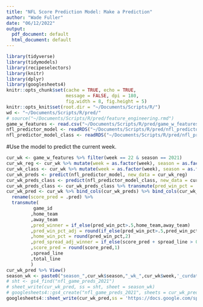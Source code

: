 ```yaml
---
title: "NFL Score Prediction Model: Make a Prediction"
author: "Wade Fuller"
date: "06/12/2022"
output:
  pdf_document: default
  html_document: default
---
```


```r
library(tidyverse)
library(tidymodels)
library(recipeselectors)
library(knitr)
library(dplyr)
library(googlesheets4)
knitr::opts_chunk$set(cache = TRUE, echo = TRUE,
                      message = FALSE, dpi = 180,
                      fig.width = 8, fig.height = 5)
knitr::opts_knit$set(root.dir = "~/Documents/Scripts/R/")
wd <- "~/Documents/Scripts/R/pred/"
# source("~/Documents/Scripts/R/pred/feature_engineering.rmd")
game_w_features <- read.csv("~/Documents/Scripts/R/pred/game_w_features.csv")
nfl_predictor_model <- readRDS("~/Documents/Scripts/R/pred/nfl_predictor_model.rds")
nfl_predictor_model_class <- readRDS("~/Documents/Scripts/R/pred/nfl_predictor_model_class.rds")
```

#Use the model to predict the current week.

```r
cur_wk <- game_w_features %>% filter(week == 22 & season == 2021)
cur_wk_reg <- cur_wk %>% mutate(week = as.factor(week), season = as.factor(season), div_game = as.factor(div_game))
cur_wk_class <- cur_wk %>% mutate(week = as.factor(week), season = as.factor(season), div_game = as.factor(div_game))
cur_wk_preds <- predict(nfl_predictor_model, new_data = cur_wk_reg)
cur_wk_preds_class <- predict(nfl_predictor_model_class, new_data = cur_wk_class, type = 'prob')
cur_wk_preds_class <- cur_wk_preds_class %>% transmute(pred_win_pct = .pred_1)
cur_wk_pred <- cur_wk %>% bind_cols(cur_wk_preds) %>% bind_cols(cur_wk_preds_class) %>% 
  rename(score_pred = .pred) %>%
  transmute(
          game_id
         ,home_team
         ,away_team
         ,pred_winner = if_else(pred_win_pct>.5,home_team,away_team)
         ,pred_win_pct_adj = round(if_else(pred_win_pct>.5,pred_win_pct,1-pred_win_pct),2)
         ,home_win_pct = round(pred_win_pct,2)
         ,pred_spread_adj_winner = if_else(score_pred + spread_line > 0,home_team,away_team)
         ,score_pred = round(score_pred,1)
         ,spread_line
         ,total_line
         )
cur_wk_pred %>% View()
season_wk <- paste0("season_",cur_wk$season,"_wk_",cur_wk$week,'_curdate_',Sys.Date())[[1]]
# sht <- gs4_find("nfl_game_preds_2021")
# sheet_write(cur_wk_pred, ss = sht, sheet = season_wk)
# googlesheets4::gs4_create("nfl_game_preds_2021", sheets = cur_wk_pred)
googlesheets4::sheet_write(cur_wk_pred,ss = 'https://docs.google.com/spreadsheets/d/12paws_yDTUoXUsKpNcSzFGTxBtXsHzpRAG5RcBj0jX8/edit?usp=sharing',sheet = season_wk)
```
